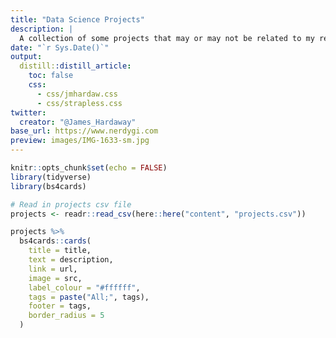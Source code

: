 ```yaml
---
title: "Data Science Projects"
description: |
  A collection of some projects that may or may not be related to my research.
date: "`r Sys.Date()`"
output:
  distill::distill_article:
    toc: false
    css:
      - css/jmhardaw.css
      - css/strapless.css
twitter:
  creator: "@James_Hardaway"
base_url: https://www.nerdygi.com
preview: images/IMG-1633-sm.jpg
---
```


<!-- Remove margin under images -->
<style>
d-article img {
  margin-bottom: 0px;
}

.btn-primary {
    background-color: #74a08a;
    color: #FFFFFF;
    padding: 3px 5px 3px 5px;
    margin: 0 2px 0 2px;
    border-radius: 5px; /* Rounded edges */
    border: 0px;
}

.btn-primary:hover {
    background-color: #8a74a0;
    color: #FFFFFF;
}
</style>

```r
knitr::opts_chunk$set(echo = FALSE)
library(tidyverse)
library(bs4cards)

# Read in projects csv file 
projects <- readr::read_csv(here::here("content", "projects.csv"))
```

```r
projects %>% 
  bs4cards::cards(
    title = title,
    text = description,
    link = url,
    image = src,
    label_colour = "#ffffff",
    tags = paste("All;", tags),
    footer = tags,
    border_radius = 5
  )
```